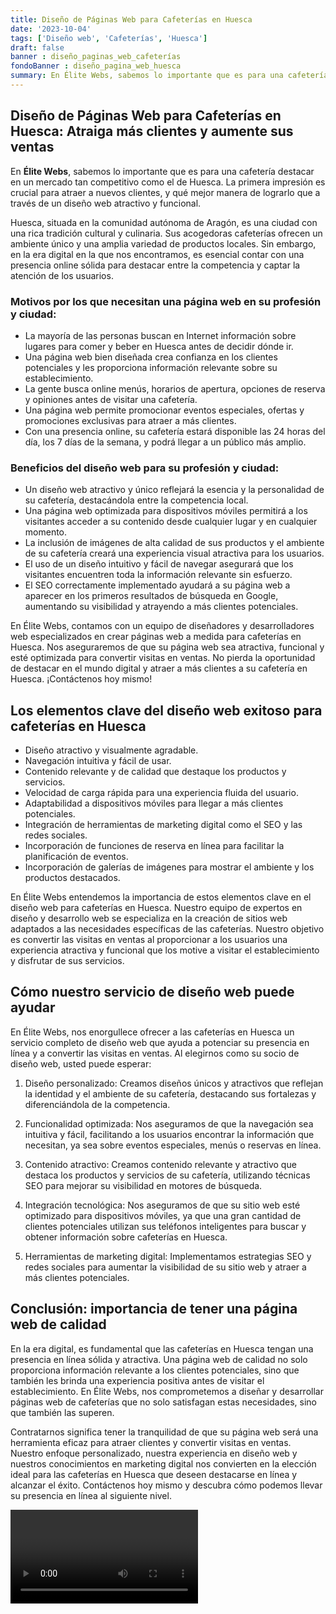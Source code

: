 ```yaml
---
title: Diseño de Páginas Web para Cafeterías en Huesca
date: '2023-10-04'
tags: ['Diseño web', 'Cafeterías', 'Huesca']
draft: false
banner : diseño_paginas_web_cafeterías
fondoBanner : diseño_pagina_web_huesca
summary: En Élite Webs, sabemos lo importante que es para una cafetería destacar en un mercado tan competitivo como el de Huesca. La primera impresión es crucial para atraer a nuevos clientes, y qué mejor manera de lograrlo que a través de un diseño web atractivo y funcional. 
---
```


## Diseño de Páginas Web para Cafeterías en Huesca: Atraiga más clientes y aumente sus ventas

En **Élite Webs**, sabemos lo importante que es para una cafetería destacar en un mercado tan competitivo como el de Huesca. La primera impresión es crucial para atraer a nuevos clientes, y qué mejor manera de lograrlo que a través de un diseño web atractivo y funcional. 

Huesca, situada en la comunidad autónoma de Aragón, es una ciudad con una rica tradición cultural y culinaria. Sus acogedoras cafeterías ofrecen un ambiente único y una amplia variedad de productos locales. Sin embargo, en la era digital en la que nos encontramos, es esencial contar con una presencia online sólida para destacar entre la competencia y captar la atención de los usuarios.

### Motivos por los que necesitan una página web en su profesión y ciudad:

- La mayoría de las personas buscan en Internet información sobre lugares para comer y beber en Huesca antes de decidir dónde ir.
- Una página web bien diseñada crea confianza en los clientes potenciales y les proporciona información relevante sobre su establecimiento.
- La gente busca online menús, horarios de apertura, opciones de reserva y opiniones antes de visitar una cafetería.
- Una página web permite promocionar eventos especiales, ofertas y promociones exclusivas para atraer a más clientes.
- Con una presencia online, su cafetería estará disponible las 24 horas del día, los 7 días de la semana, y podrá llegar a un público más amplio.

### Beneficios del diseño web para su profesión y ciudad:

- Un diseño web atractivo y único reflejará la esencia y la personalidad de su cafetería, destacándola entre la competencia local.
- Una página web optimizada para dispositivos móviles permitirá a los visitantes acceder a su contenido desde cualquier lugar y en cualquier momento.
- La inclusión de imágenes de alta calidad de sus productos y el ambiente de su cafetería creará una experiencia visual atractiva para los usuarios.
- El uso de un diseño intuitivo y fácil de navegar asegurará que los visitantes encuentren toda la información relevante sin esfuerzo.
- El SEO correctamente implementado ayudará a su página web a aparecer en los primeros resultados de búsqueda en Google, aumentando su visibilidad y atrayendo a más clientes potenciales.

En Élite Webs, contamos con un equipo de diseñadores y desarrolladores web especializados en crear páginas web a medida para cafeterías en Huesca. Nos aseguraremos de que su página web sea atractiva, funcional y esté optimizada para convertir visitas en ventas. No pierda la oportunidad de destacar en el mundo digital y atraer a más clientes a su cafetería en Huesca. ¡Contáctenos hoy mismo!

<GifSeo />

<Cta />

## Los elementos clave del diseño web exitoso para cafeterías en Huesca

- Diseño atractivo y visualmente agradable.
- Navegación intuitiva y fácil de usar.
- Contenido relevante y de calidad que destaque los productos y servicios.
- Velocidad de carga rápida para una experiencia fluida del usuario.
- Adaptabilidad a dispositivos móviles para llegar a más clientes potenciales.
- Integración de herramientas de marketing digital como el SEO y las redes sociales.
- Incorporación de funciones de reserva en línea para facilitar la planificación de eventos.
- Incorporación de galerías de imágenes para mostrar el ambiente y los productos destacados.

En Élite Webs entendemos la importancia de estos elementos clave en el diseño web para cafeterías en Huesca. Nuestro equipo de expertos en diseño y desarrollo web se especializa en la creación de sitios web adaptados a las necesidades específicas de las cafeterías. Nuestro objetivo es convertir las visitas en ventas al proporcionar a los usuarios una experiencia atractiva y funcional que los motive a visitar el establecimiento y disfrutar de sus servicios.

## Cómo nuestro servicio de diseño web puede ayudar

En Élite Webs, nos enorgullece ofrecer a las cafeterías en Huesca un servicio completo de diseño web que ayuda a potenciar su presencia en línea y a convertir las visitas en ventas. Al elegirnos como su socio de diseño web, usted puede esperar:

1. Diseño personalizado: Creamos diseños únicos y atractivos que reflejan la identidad y el ambiente de su cafetería, destacando sus fortalezas y diferenciándola de la competencia.

2. Funcionalidad optimizada: Nos aseguramos de que la navegación sea intuitiva y fácil, facilitando a los usuarios encontrar la información que necesitan, ya sea sobre eventos especiales, menús o reservas en línea.

3. Contenido atractivo: Creamos contenido relevante y atractivo que destaca los productos y servicios de su cafetería, utilizando técnicas SEO para mejorar su visibilidad en motores de búsqueda.

4. Integración tecnológica: Nos aseguramos de que su sitio web esté optimizado para dispositivos móviles, ya que una gran cantidad de clientes potenciales utilizan sus teléfonos inteligentes para buscar y obtener información sobre cafeterías en Huesca.

5. Herramientas de marketing digital: Implementamos estrategias SEO y redes sociales para aumentar la visibilidad de su sitio web y atraer a más clientes potenciales.

## Conclusión: importancia de tener una página web de calidad

En la era digital, es fundamental que las cafeterías en Huesca tengan una presencia en línea sólida y atractiva. Una página web de calidad no solo proporciona información relevante a los clientes potenciales, sino que también les brinda una experiencia positiva antes de visitar el establecimiento. En Élite Webs, nos comprometemos a diseñar y desarrollar páginas web de cafeterías que no solo satisfagan estas necesidades, sino que también las superen.

Contratarnos significa tener la tranquilidad de que su página web será una herramienta eficaz para atraer clientes y convertir visitas en ventas. Nuestro enfoque personalizado, nuestra experiencia en diseño web y nuestros conocimientos en marketing digital nos convierten en la elección ideal para las cafeterías en Huesca que deseen destacarse en línea y alcanzar el éxito. Contáctenos hoy mismo y descubra cómo podemos llevar su presencia en línea al siguiente nivel.

<Video />

<CtaBot job='Cafeterías' city='Huesca'/>

<Gmaps query='Huesca+españa+maps' />
